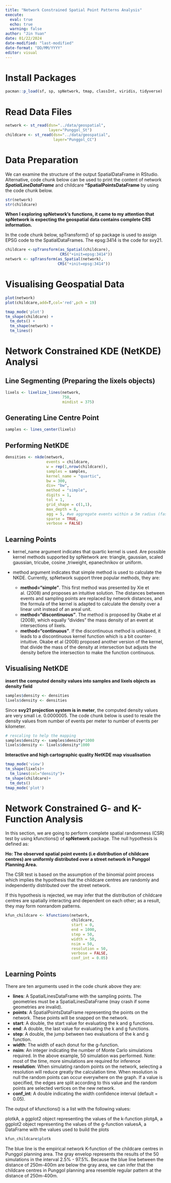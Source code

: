 ```yaml
---
title: "Network Constrained Spatial Point Patterns Analysis"
execute: 
  eval: true
  echo: true
  warning: false
author: "Jin Yuan"
date: 01/22/2024
date-modified: "last-modified"
date-format: "DD/MM/YYYY"
editor: visual
---
```


# Install Packages

```r
pacman::p_load(sf, sp, spNetwork, tmap, classInt, viridis, tidyverse)
```

# Read Data Files

```r
network <- st_read(dsn="../data/geospatial",
                   layer="Punggol_St")
childcare <- st_read(dsn="../data/geospatial",
                     layer="Punggol_CC")
```

# Data Preparation

We can examine the structure of the output SpatialDataFrame in RStudio. Alternative, code chunk below can be used to print the content of network ***SpatialLineDataFrame*** and childcare \***SpatialPointsDataFrame** by using the code chunk below.

```r
str(network)
str(childcare)
```

**When I exploring spNetwork’s functions, it came to my attention that spNetwork is expecting the geospatial data contains complete CRS information.**

In the code chunk below, spTransform() of sp package is used to assign EPSG code to the SpatialDataFrames. The epsg:3414 is the code for svy21.

```r
childcare <-spTransform(as_Spatial(childcare),
                        CRS("+init=epsg:3414"))
network <- spTransform(as_Spatial(network),
                       CRS("+init=epsg:3414"))
```

# Visualising Geospatial Data

```r
plot(network)
plot(childcare,add=T,col='red',pch = 19)
```

```r
tmap_mode('plot')
tm_shape(childcare) + 
  tm_dots() + 
  tm_shape(network) +
  tm_lines()
```

# Network Constrained KDE (NetKDE) Analysi

## Line Segmenting (Preparing the lixels objects)

```r
lixels <- lixelize_lines(network,
                         750,
                         mindist = 375)
```

## Generating Line Centre Point

```r
samples <- lines_center(lixels)
```

## Performing NetKDE

```r
densities <- nkde(network, 
                  events = childcare,
                  w = rep(1,nrow(childcare)),
                  samples = samples,
                  kernel_name = "quartic",
                  bw = 300, 
                  div= "bw", 
                  method = "simple", 
                  digits = 1, 
                  tol = 1,
                  grid_shape = c(1,1), 
                  max_depth = 8,
                  agg = 5, #we aggregate events within a 5m radius (faster calculation)
                  sparse = TRUE,
                  verbose = FALSE)
```

::: callout-note
# Learning Points

-   kernel_name argument indicates that quartic kernel is used. Are possible kernel methods supported by spNetwork are: triangle, gaussian, scaled gaussian, tricube, cosine ,triweight, epanechnikov or uniform.

-   method argument indicates that simple method is used to calculate the NKDE. Currently, spNetwork support three popular methods, they are:

    -   **method=“simple”**. This first method was presented by Xie et al. (2008) and proposes an intuitive solution. The distances between events and sampling points are replaced by network distances, and the formula of the kernel is adapted to calculate the density over a linear unit instead of an areal unit.
    -   **method=“discontinuous”**. The method is proposed by Okabe et al (2008), which equally “divides” the mass density of an event at intersections of lixels.
    -   **method=“continuous”**. If the discontinuous method is unbiased, it leads to a discontinuous kernel function which is a bit counter-intuitive. Okabe et al (2008) proposed another version of the kernel, that divide the mass of the density at intersection but adjusts the density before the intersection to make the function continuous.
:::

## Visualising NetKDE

**insert the computed density values into samples and lixels objects as density field**

```r
samples$density <- densities
lixels$density <- densities
```

Since **svy21 projection system is in meter**, the computed density values are very small i.e. 0.0000005. The code chunk below is used to resale the density values from number of events per meter to number of events per kilometer.

```r
# rescaling to help the mapping
samples$density <- samples$density*1000
lixels$density <- lixels$density*1000
```

**Interactive and high cartographic quality NetKDE map visualisation**

```r
tmap_mode('view')
tm_shape(lixels)+
  tm_lines(col="density")+
tm_shape(childcare)+
  tm_dots()
tmap_mode('plot')
```

# Network Constrained G- and K-Function Analysis

In this section, we are going to perform complete spatial randomness (CSR) test by using kfunctions() of **spNetwork** package. The null hypothesis is defined as:

**Ho: The observed spatial point events (i.e distribution of childcare centres) are uniformly distributed over a street network in Punggol Planning Area.**

The CSR test is based on the assumption of the binomial point process which implies the hypothesis that the childcare centres are randomly and independently distributed over the street network.

If this hypothesis is rejected, we may infer that the distribution of childcare centres are spatially interacting and dependent on each other; as a result, they may form nonrandom patterns.

```r
kfun_childcare <- kfunctions(network, 
                             childcare,
                             start = 0, 
                             end = 1000, 
                             step = 50, 
                             width = 50, 
                             nsim = 50, 
                             resolution = 50,
                             verbose = FALSE, 
                             conf_int = 0.05)
```

::: callout-note
# Learning Points

There are ten arguments used in the code chunk above they are:

-   **lines**: A SpatialLinesDataFrame with the sampling points. The geometries must be a SpatialLinesDataFrame (may crash if some geometries are invalid).
-   **points**: A SpatialPointsDataFrame representing the points on the network. These points will be snapped on the network.
-   **start**: A double, the start value for evaluating the k and g functions.
-   **end**: A double, the last value for evaluating the k and g functions.
-   **step**: A double, the jump between two evaluations of the k and g function.
-   **width**: The width of each donut for the g-function.
-   **nsim**: An integer indicating the number of Monte Carlo simulations required. In the above example, 50 simulation was performed. Note: most of the time, more simulations are required for inference
-   **resolution**: When simulating random points on the network, selecting a resolution will reduce greatly the calculation time. When resolution is null the random points can occur everywhere on the graph. If a value is specified, the edges are split according to this value and the random points are selected vertices on the new network.
-   **conf_int**: A double indicating the width confidence interval (default = 0.05).
:::

The output of kfunctions() is a list with the following values:

plotkA, a ggplot2 object representing the values of the k-function plotgA, a ggplot2 object representing the values of the g-function valuesA, a DataFrame with the values used to build the plots

```r
kfun_childcare$plotk
```

The blue line is the empirical network K-function of the childcare centres in Punggol planning area. The gray envelop represents the results of the 50 simulations in the interval 2.5% - 97.5%. Because the blue line between the distance of 250m-400m are below the gray area, we can infer that the childcare centres in Punggol planning area resemble regular pattern at the distance of 250m-400m.

